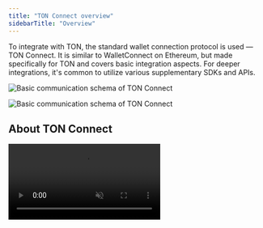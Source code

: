 ```yaml
---
title: "TON Connect overview"
sidebarTitle: "Overview"
---
```


To integrate with TON, the standard wallet connection protocol is used — TON Connect. It is similar to WalletConnect on Ethereum, but made specifically for TON and covers basic integration aspects. For deeper integrations, it's common to utilize various supplementary SDKs and APIs.

<img
  className="block dark:hidden"
  src="/resources/images/ton-connect/basic-schema.svg"
  alt="Basic communication schema of TON Connect"
/>

<img
  className="hidden dark:block"
  src="/resources/images/ton-connect/basic-schema-dark.svg"
  alt="Basic communication schema of TON Connect"
/>

## About TON Connect

<video autoPlay muted loop className="w-full rounded-xl" src="/resources/videos/TonConnect.mp4">
  Your browser does not support the \<video> tag.
</video>

TON Connect enables secure communication between wallets and decentralized applications, allowing users to authorize transactions while maintaining control of their private keys.

Currently, TON Connect supports over 30 wallets and connects to hundreds of major applications across the TON ecosystem. As the mandatory connection protocol for all Telegram Mini Apps, it serves as the gateway to TON's entire ecosystem of applications and services.

Think of it as the essential infrastructure that your institutional clients will need to access any TON-based services — from DeFi protocols to gaming applications to payment systems.

For technical architecture details: [TON Connect protocol specification on GitHub](https://github.com/ton-blockchain/ton-connect).

## Are you building a web3 app?

Explore the demo apps made with React.

<Columns cols={2}>
  <Card
    title="Demo TON dApp with React"
    icon="link"
    href="https://ton-connect.github.io/demo-dapp-with-react-ui/"
    arrow="true"
  />
  <Card
    title="Demo TON dApp GitHub repository"
    icon="github"
    arrow="true"
    href="https://github.com/ton-connect/demo-dapp-with-react-ui"
  />
</Columns>

<Card
  title="Basic React project example, GitHub repository"
  icon="github"
  arrow="true"
  href="https://github.com/memearchivarius/react-ui-example"
/>

Go through the step-by-step guide with a tech that suits you most.

<Card
  icon="flask"
  title="How to make a decentralized application (dApp) on TON"
  href="/guidebook/dapp">
</Card>

Or skim the related reference pages.

<Columns cols={2}>
  <Card
    title="App manifest"
    icon="book"
    href="/ecosystem/ton-connect/manifest#app-manifest">
  </Card>
  <Card
    title="AppKit reference"
    icon="book"
    href="/ecosystem/ton-connect/appkit">
  </Card>
</Columns>

## Are you building a web3 wallet?

Follow the step-by-step guide.

<Card
  icon="flask"
  title="How to make a wallet on TON"
  href="/guidebook/wallet">
</Card>

Or skim the related reference pages.

<Columns cols={2}>
  <Card
    title="Wallet manifest"
    icon="book"
    href="/ecosystem/ton-connect/manifest#wallet-manifest">
  </Card>
  <Card
    title="WalletKit reference"
    icon="book"
    href="/ecosystem/ton-connect/walletkit">
  </Card>
</Columns>

For more, see the TON Connect articles from Google Docs.

<Columns cols={3}>
  <Card
    title="QA Guide"
    icon="book"
    href="/integrate/ported/qa-guide">
  </Card>
  <Card
    title="Native or web wallets"
    icon="book"
    href="/integrate/ported/native-web">
  </Card>
  <Card
    title="In-app or browser extension wallets"
    icon="book"
    href="/integrate/ported/browser-extension">
  </Card>
</Columns>

## Complete integration recipes

Comprehensive guides that walk you through complete integration scenarios, covering everything from initial setup to production deployment. Each recipe includes code examples, best practices, and troubleshooting tips.

<Columns cols={1}>
  <Card
    icon="flask"
    title="How to integrate TON into a Centralized Exchange (CEX)"
    href="/guidebook/cex"
  />
</Columns>

## Curated guides and tutorials from the community

Tutorials and guides created by the TON community to help developers integrate TON into their applications. They provide practical, real-world examples and alternative approaches to common integration challenges.

<Columns cols={1}>
  <Card
    icon="scroll"
    title="Index of curated community tutorials"
    href="/guidebook/more"
  />
</Columns>

## Join the community

If you have questions about integrating TON into your project, need help troubleshooting issues, or want to discuss best practices with other developers, join our community channels.

<Columns cols={2}>
  <Card
    icon="telegram"
    title="Telegram folder with many developer chats"
    arrow="true"
    href="https://t.me/addlist/1r5Vcb8eljk5Yzcy"
  />
  <Card
    icon="person"
    title="List of skilled professionals and agencies"
    arrow="true"
    href="https://ton.org/en/talents"
  />
</Columns>

## See also

- https://docs.ton.org/v3/guidelines/ton-connect/overview
- https://docs.ton.org/v3/guidelines/ton-connect/creating-manifest
- https://docs.ton.org/guidelines/install-ton-connect
- https://docs.ton.org/v3/guidelines/ton-connect/guidelines/developers#ton-connect-ui
- https://github.com/ton-blockchain/ton-connect
- https://github.com/ton-blockchain/wallets-list
